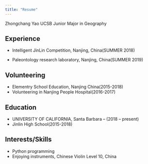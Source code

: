 ```yaml
---
title: "Resume"
---
```


Zhongchang Yao UCSB Junior Major in Geography

## Experience

- Intelligent JinLin Competition, Nanjing, China(SUMMER 2018)

- Paleontology research laboratory, Nanjing, China(SUMMER 2019)

## Volunteering
- Elementry School Education, Nanjing China(2015-2018)
- Volunteering in Nanjing People Hospital(2016-2017)

## Education
- UNIVERSITY OF CALIFORNIA, Santa Barbara – (2018 – present)
- Jinlin High School(2015-2018)

## Interests/Skills
- Python programming
- Enjoying instruments, Chinese Violin Level 10, China

